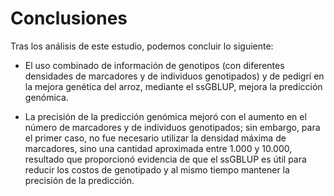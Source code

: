 
<!-- Para renderizar: bookdown::render_book("index.Rmd", "bookdown::pdf_book") -->

# Conclusiones

Tras los análisis de este estudio, podemos concluir lo siguiente:

- El uso combinado de información de genotipos (con diferentes densidades de marcadores y de individuos genotipados) y de pedigrí en la mejora genética del arroz, mediante el ssGBLUP, mejora la predicción genómica.

- La precisión de la predicción genómica mejoró con el aumento en el número de marcadores y de individuos genotipados; sin embargo, para el primer caso, no fue necesario utilizar la densidad máxima de marcadores, sino una cantidad aproximada entre 1.000 y 10.000, resultado que proporcionó evidencia de que el ssGBLUP es útil para reducir los costos de genotipado y al mismo tiempo mantener la precisión de la predicción.

\clearpage\null\thispagestyle{empty}

